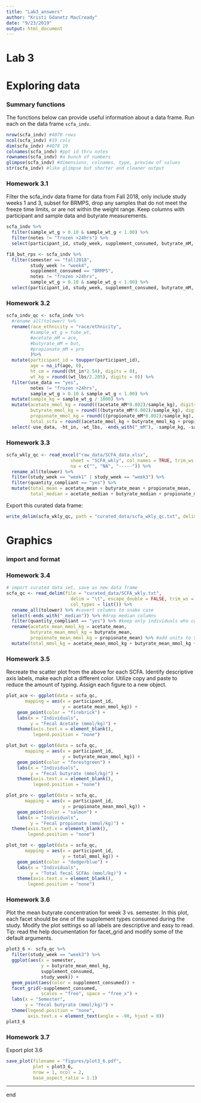 ```yaml
---
title: "Lab3_answers"
author: "Kristi Gdanetz MacCready"
date: "9/23/2019"
output: html_document
---
```



# Lab 3

# Exploring data 

### Summary functions
The functions below can provide useful information about a data frame. Run each on the data frame `scfa_indv`. 
```r
nrow(scfa_indv) #4078 rows
ncol(scfa_indv) #19 cols
dim(scfa_indv) #4078 19
colnames(scfa_indv) #ppt id thru notes
rownames(scfa_indv) #a bunch of numbers
glimpse(scfa_indv) #dimensions, colnames, type, preview of values
str(scfa_indv) #like glimpse but shorter and cleaner output 
```

### Homework 3.1
Filter the scfa_indv data frame for data from Fall 2018, only include study weeks 1 and 3, subset for BRMPS, drop any samples that do not meet the freeze time limits, or are not within the weight range. Keep columns with participant and sample data and butyrate measurements. 
```r
scfa_indv %>%
  filter(sample_wt_g > 0.10 & sample_wt_g < 1.00) %>% 
  filter(notes != "frozen >24hrs") %>%
  select(participant_id, study_week, supplement_consumed, butyrate_mM, notes)

f18_but_rps <- scfa_indv %>%
  filter(semester == "fall2018", 
         study_week != "week4",
         supplement_consumed == "BRMPS",
         notes != "frozen >24hrs", 
         sample_wt_g > 0.10 & sample_wt_g < 1.00) %>%
  select(participant_id, study_week, supplement_consumed, butyrate_mM, -notes)
```

### Homework 3.2

```r
scfa_indv_qc <- scfa_indv %>%
  #rename_all(tolower) %>%
  rename(race_ethnicity = "race/ethnicity",
         #sample_wt_g = tube_wt, 
         #acetate_mM = ace, 
         #butyrate_mM = but,
         #propionate_mM = pro
         )%>% 
  mutate(participant_id = toupper(participant_id),
         age = na_if(age, 0),
         ht_cm = round((ht_in*2.54), digits = 0),
         wt_kg = round((wt_lbs/2.205), digits = 0)) %>%
  filter(use_data == "yes",
         notes != "frozen >24hrs", 
         sample_wt_g > 0.10 & sample_wt_g < 1.00) %>%
  mutate(sample_kg = sample_wt_g / 1000) %>%
  mutate(acetate_mmol_kg = round(((acetate_mM*0.002)/sample_kg), digits = 2),
         butyrate_mmol_kg = round(((butyrate_mM*0.002)/sample_kg), digits = 2),
         propionate_mmol_kg = round(((propionate_mM*0.002)/sample_kg), digits = 2),
         total_scfa = round((acetate_mmol_kg + butyrate_mmol_kg + propionate_mmol_kg), digits = 2)) %>%
  select(-use_data, -ht_in, -wt_lbs, -ends_with("_mM"), -sample_kg, -sample_wt_g, -notes)
```

### Homework 3.3
```r
scfa_wkly_qc <- read_excel("raw_data/SCFA_data.xlsx",
                        sheet = "SCFA_wkly", col_names = TRUE, trim_ws = TRUE, 
                        na = c("", "NA", "-----")) %>%
  rename_all(tolower) %>%
  filter(study_week == "week1" | study_week == "week3") %>%
  filter(quantity_compliant == "yes") %>%
  mutate(total_mean = acetate_mean + butyrate_mean + propionate_mean,
         total_median = acetate_median + butyrate_median + propionate_median)
```

Export this curated data frame:
```r
write_delim(scfa_wkly_qc, path = "curated_data/scfa_wkly_qc.txt", delim = "\t")
```


# Graphics

### import and format
### Homework 3.4
```r
# import curated data set, save as new data frame 
scfa_qc <- read_delim(file = "curated_data/SCFA_wkly.txt", 
                        delim = "\t", escape_double = FALSE, trim_ws = TRUE, na=c("NA"),
                        col_types = list()) %>%
  rename_all(tolower) %>% #covert columns to snake case 
  select(-ends_with("_median")) %>% #drop median columns 
  filter(quantity_compliant == "yes") %>% #keep only individuals who consumed full starch dose
  rename(acetate_mean_mmol_kg = acetate_mean,
         butyrate_mean_mmol_kg = butyrate_mean,
         propionate_mean_mmol_kg = propionate_mean) %>% #add units to SCFA measurements 
  mutate(total_mmol_kg = acetate_mean_mmol_kg + butyrate_mean_mmol_kg + propionate_mean_mmol_kg) #calculate total SCFA
```


### Homework 3.5
Recreate the scatter plot from the above for each SCFA. Identify descriptive axis labels, make each plot a different color. Utilize copy and paste to reduce the amount of typing. Assign each figure to a new object. 
```r
plot_ace <- ggplot(data = scfa_qc,
       mapping = aes(x = participant_id, 
                     y = acetate_mean_mmol_kg)) +
    geom_point(color = "firebrick") +
    labs(x = "Individuals",
         y = "Fecal Acetate (mmol/kg)") +
    theme(axis.text.x = element_blank(),
          legend.position = "none")
```

```r
plot_but <- ggplot(data = scfa_qc,
       mapping = aes(x = participant_id, 
                     y = butyrate_mean_mmol_kg)) +
    geom_point(color = "forestgreen") +
    labs(x = "Individuals",
         y = "Fecal butyrate (mmol/kg)") +
    theme(axis.text.x = element_blank(),
          legend.position = "none")
```

```r
plot_pro <- ggplot(data = scfa_qc,
       mapping = aes(x = participant_id, 
                     y = propionate_mean_mmol_kg)) +
    geom_point(color = "salmon") +
    labs(x = "Individuals",
         y = "Fecal propionate (mmol/kg)") +
  theme(axis.text.x = element_blank(),
        legend.position = "none")
```

```r
plot_tot <- ggplot(data = scfa_qc,
       mapping = aes(x = participant_id, 
                     y = total_mmol_kg)) +
    geom_point(color = "dodgerblue") +
    labs(x = "Individuals",
         y = "Total fecal SCFAs (mmol/kg)") +
    theme(axis.text.x = element_blank(),
        legend.position = "none")
```

### Homework 3.6
Plot the mean butyrate concentration for week 3 vs. semester. In this plot, each facet should be one of the supplement types consumed during the study. Modify the plot settings so all labels are descriptive and easy to read. Tip: read the help documentation for facet_grid and modify some of the default arguments. 
```r
plot3_6 <- scfa_qc %>%
  filter(study_week == "week3") %>%
  ggplot(aes(x = semester, 
             y = butyrate_mean_mmol_kg,
             supplement_consumed, 
             study_week)) +
  geom_point(aes(color = supplement_consumed)) +
  facet_grid(~supplement_consumed,
             scales = "free", space = "free_x") + 
  labs(x = "Semester",
       y = "Fecal butyrate (mmol/kg)") +
  theme(legend.position = "none",
        axis.text.x = element_text(angle = -90, hjust = 0))
plot3_6
```

### Homework 3.7
Export plot 3.6 
```r
save_plot(filename = "figures/plot3_6.pdf",
          plot = plot3_6,
          nrow = 1, ncol = 2, 
          base_aspect_ratio = 1.1)
```


-----
end
